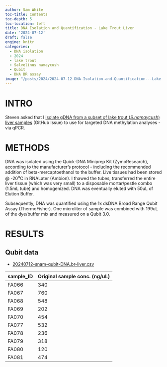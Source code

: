 ```yaml
---
author: Sam White
toc-title: Contents
toc-depth: 5
toc-location: left
title: DNA Isolation and Quantification - Lake Trout Liver
date: '2024-07-12'
draft: false
engine: knitr
categories: 
  - DNA isolation
  - 2024
  - lake trout
  - Salvelinus namaycush
  - Qubit
  - DNA BR assay
image: "/posts/2024/2024-07-12-DNA-Isolation-and-Quantification---Lake-Trout-Liver/20240712-snam-gDNA-box-01.jpg"
---
```

# INTRO

Steven asked that I [isolate gDNA from a subset of lake trout (_S.namaycush_) liver samples](https://github.com/RobertsLab/resources/issues/1929) (GitHub Issue) to use for targeted DNA methylation analyses -via qPCR.

# METHODS

DNA was isolated using the Quick-DNA Miniprep Kit (ZymoResearch), according to the manufacturer's protocol - including the recommended addition of beta-mercaptoethanol to the buffer. Live tissues had been stored @ -20<sup>o</sup>C in RNALater (Ambion). I thawed the tubes, transferred the entire liver tissue (which was very small) to a disposable mortar/pestle combo (1.5mL tube) and homogenized. DNA was eventually eluted with 50uL of Elution Buffer.

Subsequently, DNA was quantified using the 1x dsDNA Broad Range Qubit Assay (ThermoFisher). One microliter of sample was combined with 199uL of the dye/buffer mix and measured on a Qubit 3.0.


# RESULTS

## Qubit data

- [20240712-snam-qubit-DNA.br-liver.csv](./20240712-snam-qubit-DNA.br-liver.csv)


| sample_ID | Original sample conc. (ng/uL) |
|-----------|-------------------------------|
| FA066     | 340                           |
| FA067     | 760                           |
| FA068     | 548                           |
| FA069     | 202                           |
| FA070     | 454                           |
| FA077     | 532                           |
| FA078     | 236                           |
| FA079     | 318                           |
| FA080     | 120                           |
| FA081     | 474                           |